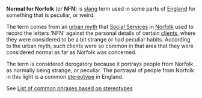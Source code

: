 '''Normal for Norfolk''' (or '''NFN''') is [[slang]] term used in some parts of [[England]] for something that is peculiar, or weird.

The term comes from an [[urban myth]] that [[Social Service]]s in [[Norfolk]] used to record the letters 'NFN' against the personal details of certain [[client]]s, where they were considered to be a bit strange or had peculiar habits.  According to the urban myth, such clients were so common in that area that they were considered normal as far as Norfolk was concerned.

The term is considered derogatory because it portrays people from Norfolk as normally being strange, or peculiar.  The portrayal of people from Norfolk in this light is a common [[stereotype]] in England.

See [[List of common phrases based on stereotypes]]